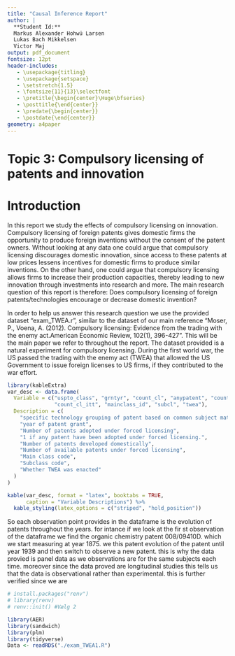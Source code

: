 ```yaml
---
title: "Causal Inference Report"
author: |
  **Student Id:**  
  Markus Alexander Hohwü Larsen
  Lukas Bach Mikkelsen  
  Victor Maj
output: pdf_document
fontsize: 12pt
header-includes:
   - \usepackage{titling}
   - \usepackage{setspace}
   - \setstretch{1.5}
   - \fontsize{11}{13}\selectfont
   - \pretitle{\begin{center}\Huge\bfseries}
   - \posttitle{\end{center}}
   - \predate{\begin{center}}
   - \postdate{\end{center}}
geometry: a4paper
---
```

\newpage

# **Topic 3: Compulsory licensing of patents and innovation**  

# Introduction

In this report we study the effects of compulsory licensing on innovation. Compulsory licensing of foreign patents gives domestic firms the opportunity to produce foreign inventions without the consent of the patent owners. Without looking at any data one could argue that compulsory licensing discourages domestic innovation, since access to these patents at low prices lessens incentives for domestic firms to produce similar inventions. On the other hand, one could argue that compulsory licensing allows firms to increase their production capacities, thereby leading to new innovation through investments into research and more. The main research question of this report is therefore:
Does compulsory licensing of foreign patents/technologies encourage or decrease domestic invention?

In order to help us answer this research question we use the provided dataset "exam_TWEA.r", similar to the dataset of our main reference "Moser, P., Voena, A. (2012).  Compulsory licensing:  Evidence from the trading with the enemy act.American Economic Review, 102(1), 396-427". This will be the main paper we refer to throughout the report. 
The dataset provided is a natural experiment for compulsory licensing. During the first world war, the US passed the trading with the enemy act (TWEA) that allowed the US Government to issue foreign licenses to US firms, if they contributed to the war effort. 


```r
library(kableExtra)
var_desc <- data.frame(
  Variable = c("uspto_class", "grntyr", "count_cl", "anypatent", "count_usa", 
               "count_cl_itt", "mainclass_id", "subcl", "twea"),
  Description = c(
    "specific technology grouping of patent based on common subject matter",
    "year of patent grant",
    "Number of patents adopted under forced licensing",
    "1 if any patent have been adopted under forced licensing.",
    "Number of patents developed domestically",
    "Number of available patents under forced licensing",
    "Main class code",
    "Subclass code",
    "Whether TWEA was enacted"
  )
)

kable(var_desc, format = "latex", booktabs = TRUE, 
      caption = "Variable Descriptions") %>%
  kable_styling(latex_options = c("striped", "hold_position"))
```

So each observation point provides in the dataframe is the evolution of patents throughout the years. for intance if we look at the fir st observation of the dataframe we find the organic chemistry patent 008/09410D. which we start measuring at year 1875. we this patent evolution of the patent until year 1939 and then switch to observe a new patent. this is why the data provied is panel data as we observations are for the same subjects each time. moreover since the data proved are longitudinal studies this tells us that the data is observational rather than experimental. this is further verified since we are



<!-- Uncomment det her og kør det for at versionere pakker min ven -->
```r
# install.packages("renv")
# library(renv)
# renv::init() #Vælg 2
```


```r
library(AER)
library(sandwich)
library(plm)
library(tidyverse)
Data <- readRDS("./exam_TWEA1.R")
```

\begin{table}[!htbp] \centering 
  \caption{Regression Results} 
  \label{tab:regression_results} 
\begin{tabular}{@{\extracolsep{5pt}}lc} 
\\[-1.8ex]\hline 
\hline \\[-1.8ex] 
 & \multicolumn{1}{c}{\textit{Dependent variable:}} \\ 
\cline{2-2} 
\\[-1.8ex] & count\_usa \\ 
\hline \\[-1.8ex] 
 anypatent & 0.283$^{***}$ \\ 
  & (0.021) \\ 
  & \\ 
\hline \\[-1.8ex] 
Observations & 300,583 \\ 
R$^{2}$ & 0.001 \\ 
Adjusted R$^{2}$ & $-$0.015 \\ 
F Statistic & 178.311$^{***}$ (df = 1; 295893) \\ 
\hline 
\hline \\[-1.8ex] 
\textit{Note:}  & \multicolumn{1}{r}{$^{*}$p$<$0.1; $^{**}$p$<$0.05; $^{***}$p$<$0.01} \\ 
\end{tabular} 
\end{table} 
